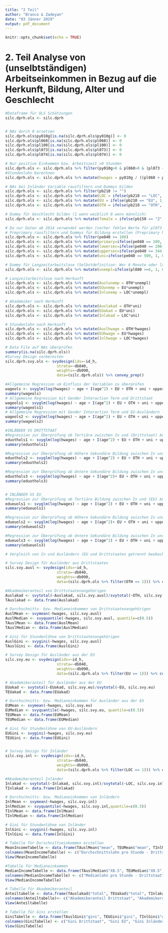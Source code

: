 ---
title: "2 Teil"
author: "Branco & Zadeyan"
date: "03 Jänner 2019"
output: pdf_document
---

```{r setup, include=FALSE}
knitr::opts_chunk$set(echo = TRUE)
```


# 2. Teil Analyse von (unselbtständigen) Arbeitseinkommen in Bezug auf die Herkunft, Bildung, Alter und Geschlecht


```{r Daten vorbereiten}
#Dataframe für OLS Schätzungen
silc.dprh.ols <- silc.dprh 


# NAs durch 0 ersetzen 
silc.dprh.ols$py010g[is.na(silc.dprh.ols$py010g)] <- 0
silc.dprh.ols$pl060[is.na(silc.dprh.ols$pl060)] <- 0
silc.dprh.ols$pl100[is.na(silc.dprh.ols$pl100)] <- 0
silc.dprh.ols$pl073[is.na(silc.dprh.ols$pl073)] <- 0
silc.dprh.ols$pl074[is.na(silc.dprh.ols$pl074)] <- 0

# Nur positive Einkommen bzw. Arbeitszeit >0 Stunden
silc.dprh.ols <- silc.dprh.ols %>% filter(py010g>0 & pl060>0 & (pl073 + pl074)>0)
#Stundenlohn berechnen
silc.dprh.ols <- silc.dprh.ols %>% mutate(hwages = py010g / ((pl060 + pl100)*pmin(12,pl073 + pl074)*52/12) )

# NAs bei Inländer Variable rausfiltern und Dummys bilden
silc.dprh.ols <- silc.dprh.ols %>% filter(pb210 != "")
silc.dprh.ols <- silc.dprh.ols %>% mutate(LOC = ifelse(pb210 == "LOC", 1, 0))
silc.dprh.ols <- silc.dprh.ols %>% mutate(EU = ifelse(pb210 == "EU", 1, 0))
silc.dprh.ols <- silc.dprh.ols %>% mutate(OTH = ifelse(pb210 == "OTH", 1, 0))

# Dummy für Geschlecht bilden (1 wenn weiblich 0 wenn männlich)
silc.dprh.ols <- silc.dprh.ols %>% mutate(female = ifelse(pb150 == "2", 1, 0))

# Da nur Daten ab 2014 verwendet werden (vorher fehlen Werte für pl073 und pl074) sind Bildungslevel nur mit neueren Level im Sample. (Keine 1,2,3,4,5 Stufen)
# Preprimary rausfiltern und Dummys für Bildung erstellen (Preprimary hat nur 9 Beobachtungen und wird daher von Berechnung ausgeschlossen),
silc.dprh.ols <- silc.dprh.ols %>% filter(pe040 >= 100)
silc.dprh.ols <- silc.dprh.ols %>% mutate(primary=ifelse(pe040 == 100, 1, 0))
silc.dprh.ols <- silc.dprh.ols %>% mutate(lowersec=ifelse(pe040 == 200, 1, 0))
silc.dprh.ols <- silc.dprh.ols %>% mutate(uppersec=ifelse(pe040 >= 344 & pe040 <=354, 1, 0))
silc.dprh.ols <- silc.dprh.ols %>% mutate(uni=ifelse(pe040 == 500, 1, 0))

# Dummy für Langzeitarbeitslose (Selbstdefinition: Wer 6 Monate oder länger im Beobachtungsjahr arbeitslos war)
silc.dprh.ols <- silc.dprh.ols %>% mutate(unempl=ifelse(pl080 >=6, 1, 0))

# Langzeitarbeitslose nach Herkunft
silc.dprh.ols <- silc.dprh.ols %>% mutate(Auslunemp = OTH*unempl)
silc.dprh.ols <- silc.dprh.ols %>% mutate(EUunemp = EU*unempl)
silc.dprh.ols <- silc.dprh.ols %>% mutate(Inlunemp = LOC*unempl)

# Akademiker nach Herkunft
silc.dprh.ols <- silc.dprh.ols %>% mutate(Auslakad = OTH*uni)
silc.dprh.ols <- silc.dprh.ols %>% mutate(EUakad = EU*uni)
silc.dprh.ols <- silc.dprh.ols %>% mutate(Inlakad = LOC*uni)

# Stundenlohn nach Herkunft
silc.dprh.ols <- silc.dprh.ols %>% mutate(Auslhwage = OTH*hwages)
silc.dprh.ols <- silc.dprh.ols %>% mutate(EUhwage = EU*hwages)
silc.dprh.ols <- silc.dprh.ols %>% mutate(Inlhwage = LOC*hwages)

# Data File auf NAs überprüfen
summary(is.na(silc.dprh.ols))
#Survey Design vorbereiten
silc.dprh.svy.ols <- svydesign(ids=~id_h,
                       strata=~db040,
                       weights=~db090,
                       data=(silc.dprh.ols)) %>% convey_prep()
```


```{r Regression verschiedener Kontrollvariablen auf Stundenlohn}
#Allgemeine Regression um Einfluss der Variablen zu überprüfen
wageols <- svyglm(log(hwages) ~ age + I(age^2) + EU + OTH + uni + uppersec + lowersec +  primary + female, silc.dprh.svy.ols)
summary(wageols)
# Allgemeine Regression mit Gender Interaction Term und Drittstaat
wageols1 <- svyglm(log(hwages) ~ age + I(age^2) + EU + OTH + uni + uppersec + lowersec +  primary + female + female*OTH, silc.dprh.svy.ols)
summary(wageols1)
# Allgemeine Regression mit Gender Interaction Term und EU-Ausländern
wageols2 <- svyglm(log(hwages) ~ age + I(age^2) + EU + OTH + uni + uppersec + lowersec +  primary + female + female*EU, silc.dprh.svy.ols)
summary(wageols2)

#INLÄNDER VS DRITTSTAAT
#Regression zur Überprüfung ob Tertiäre zwischen In und (Drittstaat) Ausländern unterschiedlich gewertet wird
eduothols1 <- svyglm(log(hwages) ~ age + I(age^2) + EU + OTH + uni + uppersec + lowersec +  primary + female + uni*OTH , silc.dprh.svy.ols)
summary(eduothols1)

#Regression zur Überprüfung ob Höhere Sekundäre Bildung zwischen In und (Drittstaat) Ausländern unterschiedlich gewertet wird
eduothols2 <- svyglm(log(hwages) ~ age + I(age^2) + EU + OTH + uni + uppersec + lowersec +  primary + female + uppersec*OTH , silc.dprh.svy.ols)
summary(eduothols2)

#Regression zur Überprüfung ob Untere Sekundäre Bildung zwischen In und (Drittstaat) Ausländern unterschiedlich gewertet wird
eduothols3 <- svyglm(log(hwages) ~ age + I(age^2)+ EU + OTH + uni + uppersec + lowersec +  primary + female+ lowersec*OTH , silc.dprh.svy.ols)
summary(eduothols3)


# INLÄNDER VS EU
#Regression zur Überprüfung ob Tertiäre Bildung zwischen In und (EU) Ausländern unterschiedlich gewertet wird
edueuols1 <- svyglm(log(hwages) ~ age + I(age^2) + EU + OTH + uni + uppersec + lowersec +  primary + female+ uni*EU  , silc.dprh.svy.ols)
summary(edueuols1)

#Regression zur Überprüfung ob Höhere Sekundäre Bildung zwischen In und (EU) Ausländern unterschiedlich gewertet wird
edueuols2 <- svyglm(log(hwages) ~ age + I(age^2)+ EU + OTH + uni + uppersec + lowersec +  primary + female + uppersec*EU , silc.dprh.svy.ols)
summary(edueuols2)

#Regression zur Überprüfung ob Untere Sekundäre Bildung zwischen In und (EU) Ausländern unterschiedlich gewertet wird
edueuols3 <- svyglm(log(hwages) ~ age + I(age^2) + EU + OTH + uni + uppersec + lowersec +  primary + female + lowersec*EU , silc.dprh.svy.ols)
summary(edueuols3)
```


```{r}
# Vergleich von In und Ausländern (EU und Drittstaaten getrennt beobachtet)

# Survey Design für Ausländer aus Drittstaaten
silc.svy.ausl <- svydesign(ids=~id_h,
                       strata=~db040,
                       weights=~db090,
                       data=(silc.dprh.ols %>% filter(OTH == 1))) %>% convey_prep()

#Akademikeranteil von Drittstaatenangehörigen
Auslakad <- svytotal(~Auslakad, silc.svy.ausl)/svytotal(~OTH, silc.svy.ausl)
TAuslakad <- data.frame(Auslakad)

# Durchschnitts- bzw. Medianeinkommen von Drittstaatenangehörigen
AuslMean <- svymean(~hwages, silc.svy.ausl)
AuslMedian <- svyquantile(~hwages, silc.svy.ausl, quantile=c(0.5))
TAuslMean <- data.frame(AuslMean)
TAuslMedian <- data.frame(AuslMedian)

# Gini für Stundenlöhne von Drittstaatenangehörigen
AuslGini <- svygini(~hwages, silc.svy.ausl)
TAuslGini <- data.frame(AuslGini)

# Survey Design für Ausländer aus der EU
silc.svy.eu <- svydesign(ids=~id_h,
                       strata=~db040,
                       weights=~db090,
                       data=(silc.dprh.ols %>% filter(EU == 1))) %>% convey_prep()

# Akademikeranteil für Ausländer aus der EU
EUakad <- svytotal(~EUakad, silc.svy.eu)/svytotal(~EU, silc.svy.eu)
TEUakad <- data.frame(EUakad)

# Durchschnitts- bzw. Medianeinkommen für Ausländer aus der EU
EUMean <- svymean(~hwages, silc.svy.eu)
EUMedian <- svyquantile(~hwages, silc.svy.eu, quantile=c(0.5))
TEUMean <- data.frame(EUMean)
TEUMedian <- data.frame(EUMedian)

# Gini für Stundenlöhne von EU-Ausländern
EUGini <- svygini(~hwages, silc.svy.eu)
TEUGini <- data.frame(EUGini)


# Survey Design für Inländer
silc.svy.inl <- svydesign(ids=~id_h,
                       strata=~db040,
                       weights=~db090,
                       data=(silc.dprh.ols %>% filter(LOC == 1))) %>% convey_prep()

#Akademikeranteil Inländer
Inlakad <- svytotal(~Inlakad, silc.svy.inl)/svytotal(~LOC, silc.svy.inl)
TInlakad <- data.frame(Inlakad)

# Durchschnitts- bzw. Medianeinkommen von Inländern
InlMean <- svymean(~hwages, silc.svy.inl)
InlMedian <- svyquantile(~hwages, silc.svy.inl,quantile=c(0.5))
TInlMean <- data.frame(InlMean)
TInlMedian <- data.frame(InlMedian)

# Gini für Stundenlöhne von Inländer
InlGini <- svygini(~hwages, silc.svy.inl)
TInlGini <- data.frame(InlGini)

# Tabelle für Durschnittseinkommen erstellen
MeanIncomeTabelle <- data.frame(TAuslMean$"mean", TEUMean$"mean", TInlMean$"mean")
colnames(MeanIncomeTabelle) <- c("Durchschnittslohn pro Stunde - Drittstaat", "Durchschnittslohn pro Stunde - EU", "Durchschnittslohn pro Stunde - Inländer")
View(MeanIncomeTabelle)

#Tabelle für Medianeinkommen
MedianIncomeTabelle <- data.frame(TAuslMedian$"X0.5", TEUMedian$"X0.5", TInlMedian$"X0.5")
colnames(MedianIncomeTabelle) <- c("Medianlohn pro Stunde - Drittstaat", "Medianlohn pro Stunde - EU", "Medianlohn pro Stunde - Inländer")
View(MedianIncomeTabelle)

# Tabelle für Akademikeranteil
Anteiltabelle <- data.frame(TAuslakad$"total", TEUakad$"total", TInlakad$"total")
colnames(Anteiltabelle)<- c("Akademikeranteil Drittstaat", "Akademikeranteil EU", "Akademikeranteil Inländer")
View(Anteiltabelle)

# Tabelle für Gini erstellen
GiniTabelle <- data.frame(TAuslGini$"gini", TEUGini$"gini", TInlGini$"gini")
colnames(GiniTabelle) <- c("Gini Drittstaat", "Gini EU", "Gini Inländer")
View(GiniTabelle)

```




